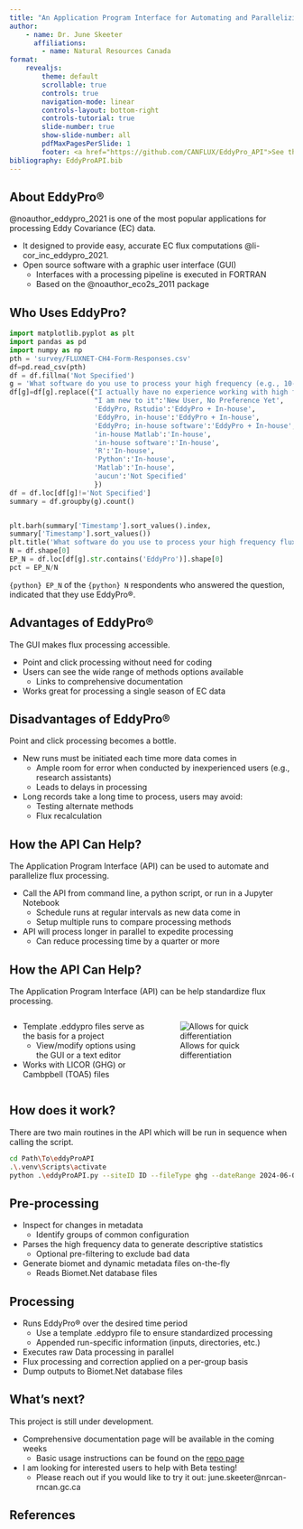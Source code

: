 ```yaml
---
title: "An Application Program Interface for Automating and Parallelizing EddyPro&reg;"
author:
    - name: Dr. June Skeeter
      affiliations:
        - name: Natural Resources Canada
format: 
    revealjs:
        theme: default
        scrollable: true
        controls: true
        navigation-mode: linear
        controls-layout: bottom-right
        controls-tutorial: true
        slide-number: true
        show-slide-number: all
        pdfMaxPagesPerSlide: 1
        footer: <a href="https://github.com/CANFLUX/EddyPro_API">See the repo here</a>
bibliography: EddyProAPI.bib
---
```



## About EddyPro&reg;


@noauthor_eddypro_2021 is one of the most popular applications for processing Eddy Covariance (EC) data.

* It designed to provide easy, accurate EC flux computations @li-cor_inc_eddypro_2021.
* Open source software with a graphic user interface (GUI)
    * Interfaces with a processing pipeline is executed in FORTRAN
    * Based on the @noauthor_eco2s_2011 package

## Who Uses EddyPro?

```python
import matplotlib.pyplot as plt
import pandas as pd
import numpy as np
pth = 'survey/FLUXNET-CH4-Form-Responses.csv'
df=pd.read_csv(pth)
df = df.fillna('Not Specified')
g = 'What software do you use to process your high frequency (e.g., 10-20 Hz) flux data (examples could include: EddyPro, Eddy4R, in-house software, etc.)'
df[g]=df[g].replace({"I actually have no experience working with high frequency flux data, but I'm ready to learn about it.":'New User, No Preference Yet',
                     "I am new to it":'New User, No Preference Yet',
                     'EddyPro, Rstudio':'EddyPro + In-house',
                     'EddyPro, in-house':'EddyPro + In-house',
                     'EddyPro; in-house software':'EddyPro + In-house',
                     'in-house Matlab':'In-house',
                     'in-house software':'In-house',
                     'R':'In-house',
                     'Python':'In-house',
                     'Matlab':'In-house',
                     'aucun':'Not Specified'
                     })
df = df.loc[df[g]!='Not Specified']
summary = df.groupby(g).count()


plt.barh(summary['Timestamp'].sort_values().index,
summary['Timestamp'].sort_values())
plt.title('What software do you use to process your high frequency flux data? (Survey responses)')
N = df.shape[0]
EP_N = df.loc[df[g].str.contains('EddyPro')].shape[0]
pct = EP_N/N
```

`{python} EP_N` of the `{python} N` respondents who answered the question, indicated that they use EddyPro&reg;.

## Advantages of EddyPro&reg;


The GUI makes flux processing accessible.

* Point and click processing without need for coding
* Users can see the wide range of methods options available
    * Links to comprehensive documentation
* Works great for processing a single season of EC data

## Disadvantages of EddyPro&reg;

Point and click processing becomes a bottle.

* New runs must be initiated each time more data comes in
    + Ample room for error when conducted by inexperienced users (e.g., research assistants)
    + Leads to delays in processing
* Long records take a long time to process, users may avoid:
    + Testing alternate methods 
    + Flux recalculation


## How the API Can Help?

The Application Program Interface (API) can be used to automate and parallelize flux processing. 

* Call the API from command line, a python script, or run in a Jupyter Notebook
    * Schedule runs at regular intervals as new data come in
    * Setup multiple runs to compare processing methods
* API will process longer in parallel to expedite processing
    * Can reduce processing time by a quarter or more


## How the API Can Help?

The Application Program Interface (API) can be help standardize flux processing. 


:::: {.columns}

::: {.column width="50%"}

* Template .eddypro files serve as the basis for a project
    * View/modify options using the GUI or a text editor
* Works with LICOR (GHG) or Cambpbell (TOA5) files

:::

::: {.column width="50%"}

![Allows for quick differentiation](images/Compare.png)

:::
::::

## How does it work?

There are two main routines in the API which will be run in sequence when calling the script.

```bash
cd Path\To\eddyProAPI
.\.venv\Scripts\activate
python .\eddyProAPI.py --siteID ID --fileType ghg --dateRange 2024-06-01 2024-08-31
```

## Pre-processing

* Inspect for changes in metadata
    * Identify groups of common configuration
* Parses the high frequency data to generate descriptive statistics
    * Optional pre-filtering to exclude bad data
* Generate biomet and dynamic metadata files on-the-fly
    * Reads Biomet.Net database files
    
## Processing

* Runs EddyPro&reg; over the desired time period
    * Use a template .eddypro file to ensure standardized processing
    * Appended run-specific information (inputs, directories, etc.)
* Executes raw Data processing in parallel
* Flux processing and correction applied on a per-group basis
* Dump outputs to Biomet.Net database files

## What's next?

This project is still under development.

* Comprehensive documentation page will be available in the coming weeks
    * Basic usage instructions can be found on the [repo page](https://github.com/CANFLUX/EddyPro_API)

* I am looking for interested users to help with Beta testing!
    * Please reach out if you would like to try it out: june.skeeter@nrcan-rncan.gc.ca



## References

::: {#refs}
:::